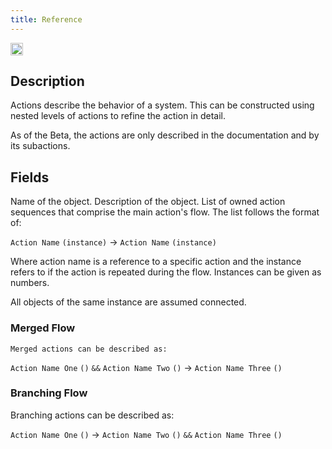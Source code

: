 ```yaml
---
title: Reference
---
```


<img height="20" noZoom src="/images/objecticons/action.svg" /> 

## Description
Actions describe the behavior of a system. This can be constructed using nested levels of actions to refine the action in detail. 


<Info>As of the Beta, the actions are only described in the documentation and by its subactions.</Info>

## Fields


<ParamField path="Name" type="string">
Name of the object.
</ParamField>

<ParamField path="Description" type="string">
  Description of the object.
</ParamField>

<ParamField path="Sequence" type="list">
  List of owned action sequences that comprise the main action's flow. The list follows the format of:

  `Action Name` `(instance)` -> `Action Name` `(instance)`

  Where action name is a reference to a specific action and the instance refers to if the action is repeated during the flow. Instances can be given as numbers.

  <Info>All objects of the same instance are assumed connected.</Info>
  

### Merged Flow
    Merged actions can be described as:

  `Action Name One` `()` `&&` `Action Name Two` `()` -> `Action Name Three` `()`

### Branching Flow
  Branching actions can be described as:

  `Action Name One` `()` -> `Action Name Two` `()` `&&` `Action Name Three` `()`
</ParamField>